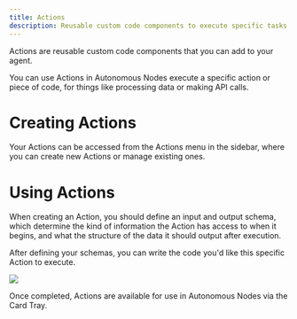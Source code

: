 ```yaml
---
title: Actions
description: Reusable custom code components to execute specific tasks.
---
```



Actions are reusable custom code components that you can add to your agent.

You can use Actions in Autonomous Nodes execute a specific action or piece of code, for things like processing data or making API calls.

# Creating Actions

Your Actions can be accessed from the Actions menu in the sidebar, where you can create new Actions or manage existing ones.

# Using Actions

When creating an Action, you should define an input and output schema, which determine the kind of information the Action has access to when it begins, and what the structure of the data it should output after execution.

After defining your schemas, you can write the code you'd like this specific Action to execute.

<Img src="./action-demo.png" />

Once completed, Actions are available for use in Autonomous Nodes via the Card Tray.
